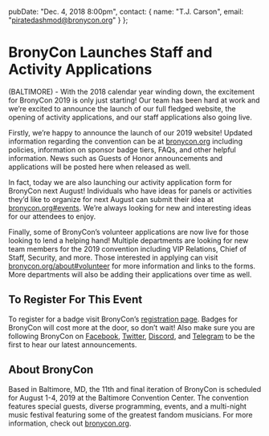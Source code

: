   pubDate: "Dec. 4, 2018 8:00pm",
  contact: {
    name: "T.J. Carson",
    email: "piratedashmod@bronycon.org"
  }
};

# BronyCon Launches Staff and Activity Applications

(BALTIMORE) - With the 2018 calendar year winding down, the excitement for BronyCon 2019 is only just starting! Our team has been hard at work and we’re excited to announce the launch of our full fledged website, the opening of activity applications, and our staff applications also going live.

Firstly, we’re happy to announce the launch of our 2019 website! Updated information regarding the convention can be at [bronycon.org](https://bronycon.org) including policies, information on sponsor badge tiers, FAQs, and other helpful information. News such as Guests of Honor announcements and applications will be posted here when released as well.

In fact, today we are also launching our activity application form for BronyCon next August! Individuals who have ideas for panels or activities they’d like to organize for next August can submit their idea at [bronycon.org#events](https://bronycon.org#events). We’re always looking for new and interesting ideas for our attendees to enjoy.

Finally, some of BronyCon’s volunteer applications are now live for those looking to lend a helping hand! Multiple departments are looking for new team members for the 2019 convention including VIP Relations, Chief of Staff, Security, and more. Those interested in applying can visit [bronycon.org/about#volunteer](https://bronycon.org#volunteer) for more information and links to the forms. More departments will also be adding their applications over time as well.

## To Register For This Event

To register for a badge visit BronyCon’s [registration page](http://bronycon.org#register). Badges for BronyCon will cost more at the door, so don’t wait! Also make sure you are following BronyCon on [Facebook](https://www.facebook.com/BronyCon), [Twitter](https://twitter.com/bronycon), [Discord](https://twitter.com/bronycon), and [Telegram](https://t.me/BronyCon) to be the first to hear our latest announcements.

## About BronyCon

Based in Baltimore, MD, the 11th and final iteration of BronyCon is scheduled for August 1-4, 2019 at the Baltimore Convention Center. The convention features special guests, diverse programming, events, and a multi-night music festival featuring some of the greatest fandom musicians. For more information, check out [bronycon.org](https://bronycon.org).
